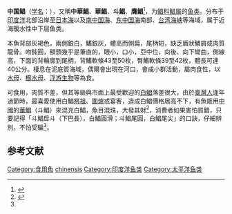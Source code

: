 {{Speciesbox
| status = NE
| status_system = IUCN3.1
| image = Pampus chinensis 1963 Indonesia stamp.jpg
| image_caption=印尼邮票上的中国鲳
| taxon= Pampus chinensis
| authority = ([[Euphrasen|Euphrasen]], 1788){{r|FishBase|id8231}}
| synonyms_ref={{r|FishBase}}
| synonyms = 
*''Stromateus chinensis''<br>{{small|Euphrasen, 1788}}
*''Stromateus sinensis''<br>{{small|Forster, 1795（含糊名）}}
}}

'''中国鲳'''（[[学名|学名]]：{{lang|la|''Pampus chinensis''}}），又稱'''中華鯧'''、'''華鯧'''、'''斗鯧'''、'''膺鯧'''<ref name="鯧魚">{{cite journal|1=|title=「鯧魚」種類這麼多，你最愛哪一種？|url=https://food.ltn.com.tw/article/8319|journal=|access-date=2019-02-24|archive-date=2019-02-25|archive-url=https://web.archive.org/web/20190225102956/https://food.ltn.com.tw/article/8319|dead-url=no}}</ref>，为[[鲳科|鲳科]][[鲳属|鲳属]]的[[鱼类|鱼类]]。分布于[[印度洋|印度洋]]北部沿岸至[[日本海|日本海]]以及[[南中国海|南中国海]]、[[东中国海|东中国海]]南部、[[台湾海峡|台湾海峡]]等海域，属于近海暖水性中下层鱼类。{{r|id8231}}

本魚背部灰褐色，兩側銀白，鰭銀灰，體高而側扁，尾柄短，缺乏盾狀鱗屑或肉質龍骨。吻鈍圓，額頭幾乎是筆直的，眼小，口小，亞中位，向後、向下彎曲，側線高，下面的背輪廓到尾柄，背鰭軟條43至50枚，臀鰭軟條39至42枚，體長可達40公分。棲息在泥底質海域，偶爾會出現在河口，會成小群活動，屬肉食性，以[[水母|水母]]、[[櫛水母|櫛水母]]、[[浮游生物|浮游生物]]等為食。

可食用，肉質不差，但其等級與市面上最受歡迎的[[銀鯧|白鯧]]落差很大，由於[[臺灣人|臺灣人]]逢年過節時，最喜愛使用白鯧[[祭祖|祭祖]]、[[圍爐|圍爐]]或宴客，造成白鯧價格居高不下，有魚販用[[中國|中國]]的[[華鯧|華鯧]]（斗鯧）來混充白鯧，魚目混珠，大發其財<ref>{{Cite web |url=https://www.youtube.com/watch?v=3bOxt82Nulw |title=東森新聞-年菜必備！魚市華鯧誆白鯧 價差5-600 |accessdate=2019-02-24 |archive-date=2019-07-01 |archive-url=https://web.archive.org/web/20190701195141/https://www.youtube.com/watch?v=3bOxt82Nulw |dead-url=no }}</ref>，消費者如果害怕買錯，只要記得「斗鯧戽斗（下巴長），白鯧圓滑；斗鯧尾圓，白鯧尾尖」的口訣，仔細辨別，不怕受騙<ref name="鯧魚"/>。

== 参考文献 ==
{{reflist|refs=
<ref name="FishBase">{{FishBase|genus=Pampus|species=chinensis|year=2012|month=7}}</ref>
<ref name="id8231">{{cite web| url =http://www.bioinfo.cn/db05/BjdwSpecies.php?action=view&id=8231| title =中国鲳| work =中国动物物种编目数据库| publisher =中国科学院微生物研究所| author =中国科学院动物研究所| accessdate =2009-04-16| deadurl =yes| archiveurl =https://web.archive.org/web/20160305000700/http://www.bioinfo.cn/db05/BjdwSpecies.php?action=view&id=8231| archivedate =2016-03-05}}</ref>
}}

{{Commons category|Pampus chinensis}}
{{维基物种|Pampus chinensis}}
{{Taxonbar|from=Q2325898}}

[[Category:食用魚|Category:食用魚]]
[[Category:鲳属|chinensis]]
[[Category:印度洋鱼类|Category:印度洋鱼类]]
[[Category:太平洋鱼类|Category:太平洋鱼类]]